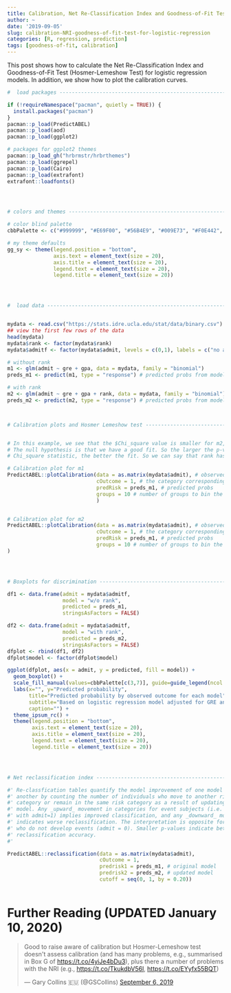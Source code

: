 ```yaml
---
title: Calibration, Net Re-Classification Index and Goodness-of-Fit Test for Logistic Regression
author: ~
date: '2019-09-05'
slug: calibration-NRI-goodness-of-fit-test-for-logistic-regression
categories: [R, regression, prediction]
tags: [goodness-of-fit, calibration]
---
```


This post shows how to calculate the Net Re-Classification Index and Goodness-of-Fit Test (Hosmer-Lemeshow Test) for logistic regression models. In addition, we show how to plot the calibration curves. 


```r


#  load packages ----------------------------------------------------------

if (!requireNamespace("pacman", quietly = TRUE)) {
  install.packages("pacman")
}
pacman::p_load(PredictABEL)
pacman::p_load(aod)
pacman::p_load(ggplot2)

# packages for ggplot2 themes
pacman::p_load_gh("hrbrmstr/hrbrthemes")
pacman::p_load(ggrepel)
pacman::p_load(Cairo)
pacman::p_load(extrafont)
extrafont::loadfonts()




# colors and themes -------------------------------------------------------

# color blind palette
cbbPalette <- c("#999999", "#E69F00", "#56B4E9", "#009E73", "#F0E442", "#0072B2", "#D55E00", "#CC79A7")

# my theme defaults
gg_sy <- theme(legend.position = "bottom", 
               axis.text = element_text(size = 20),
               axis.title = element_text(size = 20), 
               legend.text = element_text(size = 20), 
               legend.title = element_text(size = 20))




#  load data --------------------------------------------------------------


mydata <- read.csv("https://stats.idre.ucla.edu/stat/data/binary.csv")
## view the first few rows of the data
head(mydata)
mydata$rank <- factor(mydata$rank)
mydata$admitf <- factor(mydata$admit, levels = c(0,1), labels = c("no admit", "admit"))

# without rank
m1 <- glm(admit ~ gre + gpa, data = mydata, family = "binomial")
preds_m1 <- predict(m1, type = "response") # predicted probs from model 1

# with rank
m2 <- glm(admit ~ gre + gpa + rank, data = mydata, family = "binomial")
preds_m2 <- predict(m2, type = "response") # predicted probs from model 2



# Calibration plots and Hosmer Lemeshow test ------------------------------


# In this example, we see that the $Chi_square value is smaller for m2, compared to m1
# The null hypothesis is that we have a good fit. So the larger the p-value, the smaller the 
# Chi_square statistic, the better the fit. So we can say that rank has added value to the model

# Calibration plot for m1
PredictABEL::plotCalibration(data = as.matrix(mydata$admit), # observed response
                             cOutcome = 1, # the category corresponding to outcome of interest
                             predRisk = preds_m1, # predicted probs
                             groups = 10 # number of groups to bin the predicted probabilities into, usually 10 is default
                             )


# Calibration plot for m2
PredictABEL::plotCalibration(data = as.matrix(mydata$admit), # observed response
                             cOutcome = 1, # the category corresponding to outcome of interest
                             predRisk = preds_m1, # predicted probs
                             groups = 10 # number of groups to bin the predicted probabilities into, usually 10 is default, so you will see 10 categories and 10 points on the calibration plot
)




# Boxplots for discrimination ---------------------------------------------

df1 <- data.frame(admit = mydata$admitf, 
                  model = "w/o rank", 
                  predicted = preds_m1,
                  stringsAsFactors = FALSE)

df2 <- data.frame(admit = mydata$admitf, 
                  model = "with rank", 
                  predicted = preds_m2,
                  stringsAsFactors = FALSE)
dfplot <- rbind(df1, df2) 
dfplot$model <- factor(dfplot$model)

ggplot(dfplot, aes(x = admit, y = predicted, fill = model)) +
  geom_boxplot() +
  scale_fill_manual(values=cbbPalette[c(3,7)], guide=guide_legend(ncol = 2)) +
  labs(x="", y="Predicted probability",
       title="Predicted probability by observed outcome for each model",
       subtitle="Based on logistic regression model adjusted for GRE and GPA",
       caption="") +
  theme_ipsum_rc() + 
  theme(legend.position = "bottom", 
        axis.text = element_text(size = 20),
        axis.title = element_text(size = 20), 
        legend.text = element_text(size = 20), 
        legend.title = element_text(size = 20))




# Net reclassification index ----------------------------------------------

#' Re-classfication tables quantify the model improvement of one model over
#' another by counting the number of individuals who move to another risk
#' category or remain in the same risk category as a result of updating the risk
#' model. Any _upward_ movement in categories for event subjects (i.e. those
#' with admit=1) implies improved classification, and any _downward_ movement
#' indicates worse reclassification. The interpretation is opposite for people
#' who do not develop events (admit = 0). Smaller p-values indicate better
#' reclassification accuracy.
#' 

PredictABEL::reclassification(data = as.matrix(mydata$admit), 
                              cOutcome = 1, 
                              predrisk1 = preds_m1, # original model
                              predrisk2 = preds_m2, # updated model
                              cutoff = seq(0, 1, by = 0.20))



```

# Further Reading (UPDATED January 10, 2020)

<blockquote class="twitter-tweet"><p lang="en" dir="ltr">Good to raise aware of calibration but Hosmer-Lemeshow test doesn&#39;t assess calibration (and has many problems, e.g., summarised in Box G of <a href="https://t.co/4yiJe4bDu3">https://t.co/4yiJe4bDu3</a>), plus there a number of problems with the NRI (e.g., <a href="https://t.co/TkukdbV56l">https://t.co/TkukdbV56l</a>, <a href="https://t.co/EYyfx55BQT">https://t.co/EYyfx55BQT</a>)</p>&mdash; Gary Collins 🇪🇺 (@GSCollins) <a href="https://twitter.com/GSCollins/status/1169982080261996545?ref_src=twsrc%5Etfw">September 6, 2019</a></blockquote> <script async src="https://platform.twitter.com/widgets.js" charset="utf-8"></script>